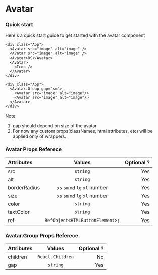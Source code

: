 # Avatar

### Quick start

Here's a quick start guide to get started with the avatar component

```
<div class="App">
  <Avatar src="image" alt="image" />
  <Avatar src="image" alt="image" />
  <Avatar>RS</Avatar>
  <Avatar>
    <Icon />
  </Avatar>
</div>

<div class="App">
  <Avatar.Group gap="sm">
    <Avatar src="image" alt="image"/>
    <Avatar src="image" alt="image"/>
  </Avatar>
</div>
```

Note:

1. gap should depend on size of the avatar
2. For now any custom props(classNames, html attributes, etc) will be applied only of wrappers.

### Avatar Props Referece

| Attributes   |             Values              | Optional ? |
| :----------- | :-----------------------------: | ---------: |
| src          |            `string`             |        Yes |
| alt          |            `string`             |        Yes |
| borderRadius | `xs` `sm` `md` `lg` `xl` number |        Yes |
| size         | `xs` `sm` `md` `lg` `xl` number |        Yes |
| color        |            `string`             |        Yes |
| textColor    |            `string`             |        Yes |
| ref          | `RefObject<HTMLButtonElement>;` |        Yes |

### Avatar.Group Props Referece

| Attributes |      Values      | Optional ? |
| :--------- | :--------------: | ---------: |
| children   | `React.Children` |         No |
| gap        |     `string`     |        Yes |

